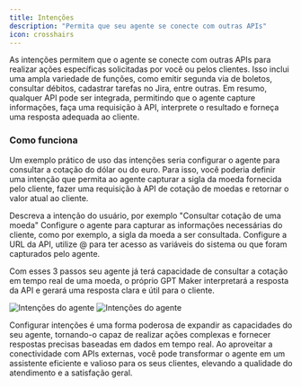 ```yaml
---
title: Intenções
description: "Permita que seu agente se conecte com outras APIs"
icon: crosshairs
---
```


As intenções permitem que o agente se conecte com outras APIs para realizar ações específicas solicitadas por você ou pelos clientes. Isso inclui uma ampla variedade de funções, como emitir segunda via de boletos, consultar débitos, cadastrar tarefas no Jira, entre outras. Em resumo, qualquer API pode ser integrada, permitindo que o agente capture informações, faça uma requisição à API, interprete o resultado e forneça uma resposta adequada ao cliente.

### Como funciona

Um exemplo prático de uso das intenções seria configurar o agente para consultar a cotação do dólar ou do euro. Para isso, você poderia definir uma intenção que permita ao agente capturar a sigla da moeda fornecida pelo cliente, fazer uma requisição à API de cotação de moedas e retornar o valor atual ao cliente.

<Steps>
  <Step title="Primeiro passo">
    Descreva a intenção do usuário, por exemplo "Consultar cotação de uma moeda"
  </Step>
  <Step title="Segundo passo">
    Configure o agente para capturar as informações necessárias do cliente, como
    por exemplo, a sigla da moeda a ser consultada.
  </Step>
  <Step title="Terceiro passo">
    Configure a URL da API, utilize @ para ter acesso as variáveis do sistema ou
    que foram capturados pelo agente.
  </Step>
</Steps>

Com esses 3 passos seu agente já terá capacidade de consultar a cotação em tempo real de uma moeda, o próprio GPT Maker interpretará a resposta da API e gerará uma resposta clara e útil para o cliente.

<img
  className="block dark:hidden rounded-xl border border-gray-300"
  src="/images/agents-form/intentions-light.png"
  alt="Intenções do agente"
/>
<img
  className="hidden dark:block rounded-xl"
  src="/images/agents-form/intentions-dark.png"
  alt="Intenções do agente"
/>

Configurar intenções é uma forma poderosa de expandir as capacidades do seu agente, tornando-o capaz de realizar ações complexas e fornecer respostas precisas baseadas em dados em tempo real. Ao aproveitar a conectividade com APIs externas, você pode transformar o agente em um assistente eficiente e valioso para os seus clientes, elevando a qualidade do atendimento e a satisfação geral.
